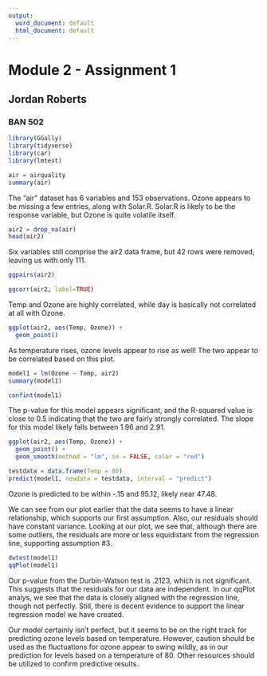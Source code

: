 ---
output:
  word_document: default
  html_document: default
---
#   Module 2 - Assignment 1
##  Jordan Roberts
### BAN 502  

```{r, include=FALSE}
library(GGally)
library(tidyverse)
library(car)
library(lmtest)
```

```{r, include=FALSE}
air = airquality
summary(air)
```

The "air" dataset has 6 variables and 153 observations. Ozone appears to be missing a few entries, along with Solar.R. Solar.R is likely to be the response variable, but Ozone is quite volatile itself.  
```{r, results="hide"}
air2 = drop_na(air)
head(air2)
```

Six variables still comprise the air2 data frame, but 42 rows were removed, leaving us with only 111.  
```{r}
ggpairs(air2)
```

```{r}
ggcorr(air2, label=TRUE)
```

Temp and Ozone are highly correlated, while day is basically not correlated at all with Ozone.  
```{r}
ggplot(air2, aes(Temp, Ozone)) +
  geom_point()
```

As temperature rises, ozone levels appear to rise as well! The two appear to be correlated based on this plot.  
```{r}
model1 = lm(Ozone ~ Temp, air2)
summary(model1)

confint(model1)
```

The p-value for this model appears significant, and the R-squared value is close to 0.5 indicating that the two are fairly strongly correlated. The slope for this model likely falls between 1.96 and 2.91.  
```{r}
ggplot(air2, aes(Temp, Ozone)) +
  geom_point() +
  geom_smooth(method = "lm", se = FALSE, color = "red")
```

```{r}
testdata = data.frame(Temp = 80)
predict(model1, newdata = testdata, interval = "predict")
```

Ozone is predicted to be within -.15 and 95.12, likely near 47.48.  

We can see from our plot earlier that the data seems to have a linear relationship, which supports our first assumption. Also, our residuals should have constant variance. Looking at our plot, we see that, although there are some outliers, the residuals are more or less equidistant from the regression line, supporting assumption #3.  
```{r}
dwtest(model1)
qqPlot(model1)
```

Our p-value from the Durbin-Watson test is .2123, which is not significant. This suggests that the residuals for our data are independent. In our qqPlot analys, we see that the data is closely aligned with the regression line, though not perfectly. Still, there is decent evidence to support the linear regression model we have created.  

Our model certainly isn't perfect, but it seems to be on the right track for predicting ozone levels based on temperature. However, caution should be used as the fluctuations for ozone appear to swing wildly, as in our prediction for levels based on a temperature of 80. Other resources should be utilized to confirm predictive results.